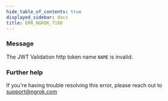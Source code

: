```yaml
---
hide_table_of_contents: true
displayed_sidebar: docs
title: ERR_NGROK_7180
---
```


### Message

The JWT Validation http token name `NAME` is invalid.

<ErrorDetails />

### Further help

If you're having trouble resolving this error, please reach out to [support@ngrok.com](mailto:support@ngrok.com?subject=Help%20with%20ERR_NGROK_7180)
